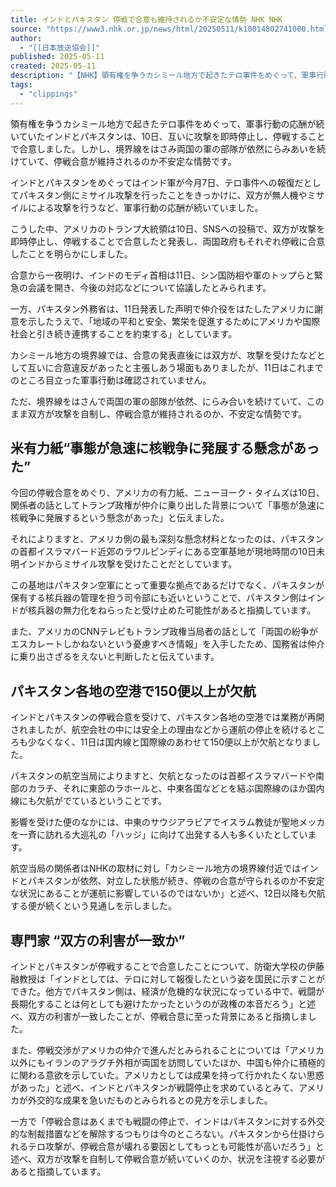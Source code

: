 ```yaml
---
title: インドとパキスタン 停戦で合意も維持されるか不安定な情勢 NHK NHK
source: "https://www3.nhk.or.jp/news/html/20250511/k10014802741000.html"
author:
  - "[[日本放送協会]]"
published: 2025-05-11
created: 2025-05-11
description: "【NHK】領有権を争うカシミール地方で起きたテロ事件をめぐって、軍事行動の応酬が続いていたインドとパキスタンは、10日、互いに攻撃…"
tags:
  - "clippings"
---
```

領有権を争うカシミール地方で起きたテロ事件をめぐって、軍事行動の応酬が続いていたインドとパキスタンは、10日、互いに攻撃を即時停止し、停戦することで合意しました。しかし、境界線をはさみ両国の軍の部隊が依然にらみあいを続けていて、停戦合意が維持されるのか不安定な情勢です。

インドとパキスタンをめぐってはインド軍が今月7日、テロ事件への報復だとしてパキスタン側にミサイル攻撃を行ったことをきっかけに、双方が無人機やミサイルによる攻撃を行うなど、軍事行動の応酬が続いていました。  
  
こうした中、アメリカのトランプ大統領は10日、SNSへの投稿で、双方が攻撃を即時停止し、停戦することで合意したと発表し、両国政府もそれぞれ停戦に合意したことを明らかにしました。  
  
合意から一夜明け、インドのモディ首相は11日、シン国防相や軍のトップらと緊急の会議を開き、今後の対応などについて協議したとみられます。  
  
一方、パキスタン外務省は、11日発表した声明で仲介役をはたしたアメリカに謝意を示したうえで、「地域の平和と安全、繁栄を促進するためにアメリカや国際社会と引き続き連携することを約束する」としています。  
  
カシミール地方の境界線では、合意の発表直後には双方が、攻撃を受けたなどとして互いに合意違反があったと主張しあう場面もありましたが、11日はこれまでのところ目立った軍事行動は確認されていません。  
  
ただ、境界線をはさんで両国の軍の部隊が依然、にらみ合いを続けていて、このまま双方が攻撃を自制し、停戦合意が維持されるのか、不安定な情勢です。

## 米有力紙“事態が急速に核戦争に発展する懸念があった”

今回の停戦合意をめぐり、アメリカの有力紙、ニューヨーク・タイムズは10日、関係者の話としてトランプ政権が仲介に乗り出した背景について「事態が急速に核戦争に発展するという懸念があった」と伝えました。  
  
それによりますと、アメリカ側の最も深刻な懸念材料となったのは、パキスタンの首都イスラマバード近郊のラワルピンディにある空軍基地が現地時間の10日未明インドからミサイル攻撃を受けたことだとしています。  
  
この基地はパキスタン空軍にとって重要な拠点であるだけでなく、パキスタンが保有する核兵器の管理を担う司令部にも近いということで、パキスタン側はインドが核兵器の無力化をねらったと受け止めた可能性があると指摘しています。  
  
また、アメリカのCNNテレビもトランプ政権当局者の話として「両国の紛争がエスカレートしかねないという憂慮すべき情報」を入手したため、国務省は仲介に乗り出さざるをえないと判断したと伝えています。

## パキスタン各地の空港で150便以上が欠航

インドとパキスタンの停戦合意を受けて、パキスタン各地の空港では業務が再開されましたが、航空会社の中には安全上の理由などから運航の停止を続けるところも少なくなく、11日は国内線と国際線のあわせて150便以上が欠航となりました。  
  
パキスタンの航空当局によりますと、欠航となったのは首都イスラマバードや南部のカラチ、それに東部のラホールと、中東各国などとを結ぶ国際線のほか国内線にも欠航がでているということです。  
  
影響を受けた便のなかには、中東のサウジアラビアでイスラム教徒が聖地メッカを一斉に訪れる大巡礼の「ハッジ」に向けて出発する人も多くいたとしています。  
  
航空当局の関係者はNHKの取材に対し「カシミール地方の境界線付近ではインドとパキスタンが依然、対立した状態が続き、停戦の合意が守られるのか不安定な状況にあることが運航に影響しているのではないか」と述べ、12日以降も欠航する便が続くという見通しを示しました。

## 専門家 “双方の利害が一致か”

インドとパキスタンが停戦することで合意したことについて、防衛大学校の伊藤融教授は「インドとしては、テロに対して報復したという姿を国民に示すことができた。他方でパキスタン側は、経済が危機的な状況になっている中で、戦闘が長期化することは何としても避けたかったというのが政権の本音だろう」と述べ、双方の利害が一致したことが、停戦合意に至った背景にあると指摘しました。  
  
また、停戦交渉がアメリカの仲介で進んだとみられることについては「アメリカ以外にもイランのアラグチ外相が両国を訪問していたほか、中国も仲介に積極的に関わる意欲を示していた。アメリカとしては成果を持って行かれたくない思惑があった」と述べ、インドとパキスタンが戦闘停止を求めているとみて、アメリカが外交的な成果を急いだものとみられるとの見方を示しました。  
  
一方で「停戦合意はあくまでも戦闘の停止で、インドはパキスタンに対する外交的な制裁措置などを解除するつもりは今のところない。パキスタンから仕掛けられるテロ攻撃が、停戦合意が壊れる要因としてもっとも可能性が高いだろう」と述べ、双方が攻撃を自制して停戦合意が続いていくのか、状況を注視する必要があると指摘しています。
